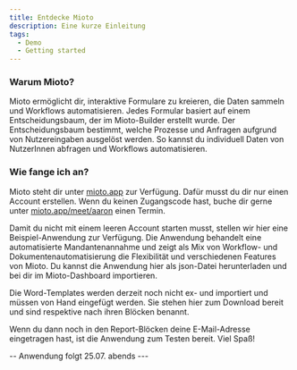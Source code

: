 ```yaml
---
title: Entdecke Mioto
description: Eine kurze Einleitung
tags:
  - Demo
  - Getting started
---
```


### **Warum Mioto?**

Mioto ermöglicht dir, interaktive Formulare zu kreieren, die Daten sammeln und Workflows automatisieren. Jedes Formular basiert auf einem Entscheidungsbaum, der im Mioto-Builder erstellt wurde. Der Entscheidungsbaum bestimmt, welche Prozesse und Anfragen aufgrund von Nutzereingaben ausgelöst werden. So kannst du individuell Daten von NutzerInnen abfragen und Workflows automatisieren.

### **Wie fange ich an?**

Mioto steht dir unter [mioto.app](https://mioto.app "mioto.app") zur Verfügung. Dafür musst du dir nur einen Account erstellen. Wenn du keinen Zugangscode hast, buche dir gerne unter [mioto.app/meet/aaron](https://mioto.app/meet/aaron "mioto.app/meet/aaron") einen Termin.

Damit du nicht mit einem leeren Account starten musst, stellen wir hier eine Beispiel-Anwendung zur Verfügung. Die Anwendung behandelt eine automatisierte Mandantenannahme und zeigt als Mix von Workflow- und Dokumentenautomatisierung die Flexibilität und verschiedenen Features von Mioto. Du kannst die Anwendung hier als json-Datei herunterladen und bei dir im Mioto-Dashboard importieren.

Die Word-Templates werden derzeit noch nicht ex- und importiert und müssen von Hand eingefügt werden. Sie stehen hier zum Download bereit und sind respektive nach ihren Blöcken benannt.

Wenn du dann noch in den Report-Blöcken deine E-Mail-Adresse eingetragen hast, ist die Anwendung zum Testen bereit. Viel Spaß!

\-- Anwendung folgt 25.07. abends ---
